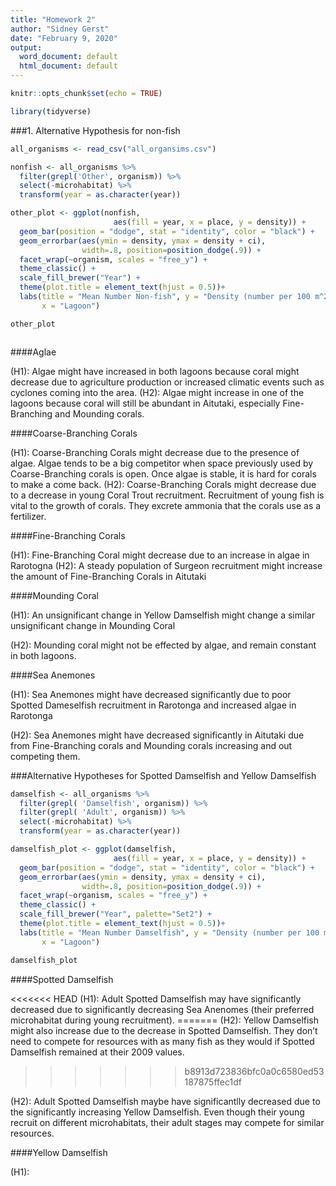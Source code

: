 ```yaml
---
title: "Homework 2"
author: "Sidney Gerst"
date: "February 9, 2020"
output:
  word_document: default
  html_document: default
---
```


```r
knitr::opts_chunk$set(echo = TRUE)

library(tidyverse)
```

###1. Alternative Hypothesis for non-fish 

```r
all_organisms <- read_csv("all_organsims.csv")

nonfish <- all_organisms %>%
  filter(grepl('Other', organism)) %>%
  select(-microhabitat) %>%
  transform(year = as.character(year))

other_plot <- ggplot(nonfish, 
                       aes(fill = year, x = place, y = density)) +
  geom_bar(position = "dodge", stat = "identity", color = "black") +
  geom_errorbar(aes(ymin = density, ymax = density + ci), 
                width=.8, position=position_dodge(.9)) +
  facet_wrap(~organism, scales = "free_y") +
  theme_classic() +
  scale_fill_brewer("Year") +
  theme(plot.title = element_text(hjust = 0.5))+
  labs(title = "Mean Number Non-fish", y = "Density (number per 100 m^2 of reef)",
       x = "Lagoon")

other_plot



```


####Aglae

(H1): Algae might have increased in both lagoons because coral might decrease due to agriculture production or increased climatic events such as cyclones coming into the area. 
(H2): Algae might increase in one of the lagoons because coral will still be abundant in Aitutaki, especially Fine-Branching and Mounding corals. 

####Coarse-Branching Corals

(H1): Coarse-Branching Corals might decrease due to the presence of algae. Algae tends to be a big competitor when space previously used by Coarse-Branching corals is open. Once algae is stable, it is hard for corals to make a come back. 
(H2): Coarse-Branching Corals might decrease due to a decrease in young Coral Trout recruitment. Recruitment of young fish is vital to the growth of corals. They excrete ammonia that the corals use as a fertilizer. 

####Fine-Branching Corals

(H1): Fine-Branching Coral might decrease due to an increase in algae in Rarotogna
(H2): A steady population of Surgeon recruitment might increase the amount of Fine-Branching Corals in Aitutaki

####Mounding Coral

(H1): An unsignificant change in Yellow Damselfish might change a similar unsignificant change in Mounding Coral

(H2): Mounding coral might not be effected by algae, and remain constant in both lagoons. 

####Sea Anemones

(H1): Sea Anemones might have decreased significantly due to poor Spotted Dameselfish recruitment in Rarotonga and increased algae in Rarotonga

(H2): Sea Anemones might have decreased significantly in Aitutaki due from Fine-Branching corals and Mounding corals increasing and out competing them. 

###Alternative Hypotheses for Spotted Damselfish and Yellow Damselfish

```r

damselfish <- all_organisms %>%
  filter(grepl( 'Damselfish', organism)) %>%
  filter(grepl( 'Adult', organism)) %>%
  select(-microhabitat) %>%
  transform(year = as.character(year))

damselfish_plot <- ggplot(damselfish, 
                       aes(fill = year, x = place, y = density)) +
  geom_bar(position = "dodge", stat = "identity", color = "black") +
  geom_errorbar(aes(ymin = density, ymax = density + ci), 
                width=.8, position=position_dodge(.9)) +
  facet_wrap(~organism, scales = "free_y") +
  theme_classic() +
  scale_fill_brewer("Year", palette="Set2") +
  theme(plot.title = element_text(hjust = 0.5))+
  labs(title = "Mean Number Damselfish", y = "Density (number per 100 m^2 of reef)",
       x = "Lagoon")

damselfish_plot


```

####Spotted Damselfish

<<<<<<< HEAD
(H1): Adult Spotted Damselfish may have significantly decreased due to significantly decreasing Sea Anenomes (their preferred microhabitat during young recruitment). 
=======
(H2): Yellow Damselfish might also increase due to the decrease in Spotted Damselfish. They don't need to compete for resources with as many fish as they would if Spotted Damselfish remained at their 2009 values. 

>>>>>>> b8913d723836bfc0a0c6580ed53187875ffec1df

(H2): Adult Spotted Damselfish maybe have significantlly decreased due to the significantly increasing Yellow Damselfish. Even though their young recruit on different microhabitats, their adult stages may compete for similar resources. 

####Yellow Damselfish

(H1): 